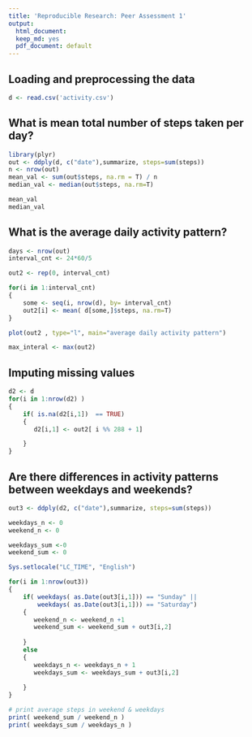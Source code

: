 ```yaml
---
title: 'Reproducible Research: Peer Assessment 1'
output:
  html_document:
  keep_md: yes
  pdf_document: default
---
```



## Loading and preprocessing the data
```r
d <- read.csv('activity.csv')
```


## What is mean total number of steps taken per day?
```r
library(plyr)
out <- ddply(d, c("date"),summarize, steps=sum(steps))
n <- nrow(out)
mean_val <- sum(out$steps, na.rm = T) / n
median_val <- median(out$steps, na.rm=T)

mean_val
median_val 
```

## What is the average daily activity pattern?

```r
days <- nrow(out)
interval_cnt <- 24*60/5   

out2 <- rep(0, interval_cnt)

for(i in 1:interval_cnt)
{
    some <- seq(i, nrow(d), by= interval_cnt)
    out2[i] <- mean( d[some,]$steps, na.rm=T)
}
```


```r
plot(out2 , type="l", main="average daily activity pattern")
```

```r
max_interal <- max(out2)
```

## Imputing missing values
```r
d2 <- d
for(i in 1:nrow(d2) )
{
    if( is.na(d2[i,1])  == TRUE)
    {
       d2[i,1] <- out2[ i %% 288 + 1]

    }
}
```

## Are there differences in activity patterns between weekdays and weekends?
```r
out3 <- ddply(d2, c("date"),summarize, steps=sum(steps))

weekdays_n <- 0
weekend_n <- 0

weekdays_sum <-0
weekend_sum <- 0

Sys.setlocale("LC_TIME", "English")

for(i in 1:nrow(out3))
{
    if( weekdays( as.Date(out3[i,1])) == "Sunday" || 
        weekdays( as.Date(out3[i,1])) == "Saturday")
    {
       weekend_n <- weekend_n +1 
       weekend_sum <- weekend_sum + out3[i,2]
    
    }
    else
    {
       weekdays_n <- weekdays_n + 1
       weekdays_sum <- weekdays_sum + out3[i,2]
    
    }
}

# print average steps in weekend & weekdays
print( weekend_sum / weekend_n )
print( weekdays_sum / weekdays_n )
```

